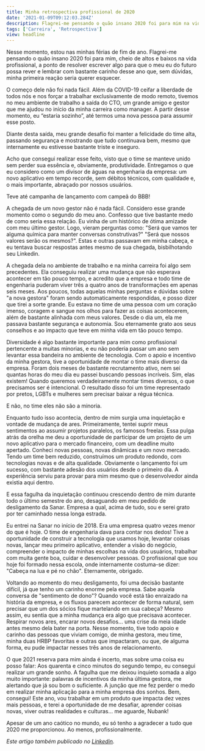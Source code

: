 ```yaml
---
title: Minha retrospectiva profissional de 2020
date: '2021-01-09T09:12:03.284Z'
description: Flagrei-me pensando o quão insano 2020 foi para mim na vida profissional e resolvi escrever esse resumo.
tags: ['Carreira', 'Retrospectiva']
view: headline
---
```


Nesse momento, estou nas minhas férias de fim de ano. Flagrei-me pensando o quão insano 2020 foi para mim, cheio de altos e baixos na vida profissional, a ponto de resolver escrever algo para que o meu eu do futuro possa rever e lembrar com bastante carinho desse ano que, sem dúvidas, minha primeira reação seria querer esquecer.

O começo dele não foi nada fácil. Além da COVID-19 ceifar a liberdade de todos nós e nos forçar a trabalhar exclusivamente de modo remoto, tivemos no meu ambiente de trabalho a saída do CTO, um grande amigo e gestor que me ajudou no início da minha carreira como manager. A partir desse momento, eu “estaria sozinho”, até termos uma nova pessoa para assumir esse posto.

Diante desta saída, meu grande desafio foi manter a felicidade do time alta, passando segurança e mostrando que tudo continuava bem, mesmo que internamente eu estivesse bastante triste e inseguro.

Acho que consegui realizar esse feito, visto que o time se manteve unido sem perder sua essência e, obviamente, produtividade. Entregamos o que eu considero como um divisor de águas na engenharia da empresa: um novo aplicativo em tempo recorde, sem débitos técnicos, com qualidade e, o mais importante, abraçado por nossos usuários.

Teve até campanha de lançamento com campeã do BBB!

A chegada de um novo gestor não é nada fácil. Considero esse grande momento como o segundo do meu ano. Confesso que tive bastante medo de como seria essa relação. Eu vinha de um histórico de ótima amizade com meu último gestor. Logo, vieram perguntas como: "Será que vamos ter alguma química para manter conversas construtivas?" "Será que nossos valores serão os mesmos?". Estas e outras passavam em minha cabeça, e eu tentava buscar respostas antes mesmo de sua chegada, bisbilhotando seu Linkedin.

A chegada dela no ambiente de trabalho e na minha carreira foi algo sem precedentes. Ela conseguiu realizar uma mudança que não esperava acontecer em tão pouco tempo, e acredito que a empresa e todo time de engenharia puderam viver três a quatro anos de transformações em apenas seis meses. Aos poucos, todas aquelas minhas perguntas e dúvidas sobre "a nova gestora" foram sendo automaticamente respondidas, e posso dizer que tirei a sorte grande. Eu estava no time de uma pessoa com um coração imenso, coragem e sangue nos olhos para fazer as coisas acontecerem, além de bastante alinhada com meus valores. Desde o dia um, ela me passava bastante segurança e autonomia. Sou eternamente grato aos seus conselhos e ao impacto que teve em minha vida em tão pouco tempo.

Diversidade é algo bastante importante para mim como profissional pertencente a muitas minorias, e eu não poderia passar um ano sem levantar essa bandeira no ambiente de tecnologia. Com o apoio e incentivo da minha gestora, tive a oportunidade de montar o time mais diverso da empresa. Foram dois meses de bastante recrutamento ativo, nem sei quantas horas do meu dia eu passei buscando pessoas incríveis. Sim, elas existem! Quando queremos verdadeiramente montar times diversos, o que precisamos ser é intencional. O resultado disso foi um time representado por pretos, LGBTs e mulheres sem precisar baixar a régua técnica.

E não, no time eles não são a minoria.

Enquanto tudo isso acontecia, dentro de mim surgia uma inquietação e vontade de mudança de ares. Primeiramente, tentei suprir meus sentimentos ao assumir projetos paralelos, os famosos freelas. Essa pulga atrás da orelha me deu a oportunidade de participar de um projeto de um novo aplicativo para o mercado financeiro, com um deadline muito apertado. Conheci novas pessoas, novas dinâmicas e um novo mercado. Tendo um time bem reduzido, construímos um produto redondo, com tecnologias novas e de alta qualidade. Obviamente o lançamento foi um sucesso, com bastante adesão dos usuários desde o primeiro dia. A experiência serviu para provar para mim mesmo que o desenvolvedor ainda existia aqui dentro.

E essa fagulha da inquietação continuou crescendo dentro de mim durante todo o último semestre do ano, desaguando em meu pedido de desligamento da Sanar. Empresa a qual, acima de tudo, sou e serei grato por ter caminhado nessa longa estrada.

Eu entrei na Sanar no início de 2018. Era uma empresa quatro vezes menor do que é hoje. O time de engenharia dava para contar nos dedos! Tive a oportunidade de construir a tecnologia que usamos hoje, levantar coisas novas, lançar meu primeiro aplicativo, entender a visão do negócio, compreender o impacto de minhas escolhas na vida dos usuários, trabalhar com muita gente boa, cuidar e desenvolver pessoas. O profissional que sou hoje foi formado nessa escola, onde internamente costuma-se dizer: "Cabeça na lua e pé no chão". Eternamente, obrigado.

Voltando ao momento do meu desligamento, foi uma decisão bastante difícil, já que tenho um carinho enorme pela empresa. Sabe aquela conversa de "sentimento de dono"? Quando você está tão enraizado na história da empresa, e os fluxos parecem acontecer de forma natural, sem precisar que um dos sócios fique martelando em sua cabeça? Mesmo assim, eu sentia que a minha mudança era algo que precisava acontecer. Respirar novos ares, encarar novos desafios... uma crise da meia idade antes mesmo dela bater na porta. Nesse momento, tive todo apoio e carinho das pessoas que viviam comigo, de minha gestora, meu time, minha duas HRBP favoritas e outras que impactaram, ou que, de alguma forma, eu pude impactar nesses três anos de relacionamento.

O que 2021 reserva para mim ainda é incerto, mas sobre uma coisa eu posso falar: Aos quarenta e cinco minutos do segundo tempo, eu consegui realizar um grande sonho. A fagulha que me deixou inquieto somada a algo muito importante: palavras de incentivos da minha última gestora, me alertando que já sou bom o suficiente. A junção que me fez perder o medo em realizar minha aplicação para a minha empresa dos sonhos. Bem, consegui! Este ano, vou trabalhar em um produto que impacta dez vezes mais pessoas, e terei a oportunidade de me desafiar, aprender coisas novas, viver outras realidades e culturas… me aguarde, Nubank!

Apesar de um ano caótico no mundo, eu só tenho a agradecer a tudo que 2020 me proporcionou. Ao menos, profissionalmente.

_Este artigo também publicado no [Linkedin](https://www.linkedin.com/pulse/minha-retrospectiva-profissional-de-2020-diego-costa/)._
